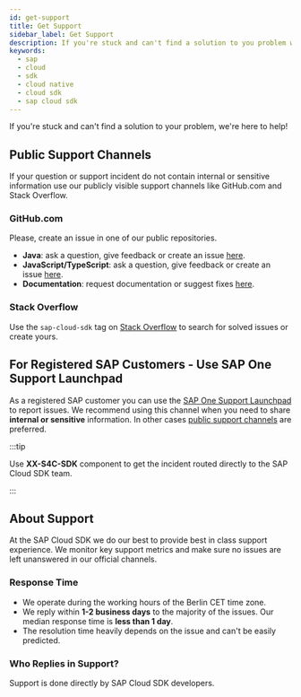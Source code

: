 ```yaml
---
id: get-support
title: Get Support
sidebar_label: Get Support
description: If you're stuck and can't find a solution to you problem with SAP Cloud SDK we're here to help you!
keywords:
  - sap
  - cloud
  - sdk
  - cloud native
  - cloud sdk
  - sap cloud sdk
---
```


If you're stuck and can't find a solution to your problem, we're here to help!

## Public Support Channels

If your question or support incident do not contain internal or sensitive information use our publicly visible support channels like GitHub.com and Stack Overflow.

### GitHub.com

Please, create an issue in one of our public repositories.

- **Java**: ask a question, give feedback or create an issue [here](https://github.com/SAP/cloud-sdk/issues/new/choose).
- **JavaScript/TypeScript**: ask a question, give feedback or create an issue [here](https://github.com/SAP/cloud-sdk-js/issues/new/choose).
- **Documentation**: request documentation or suggest fixes [here](https://github.com/SAP/cloud-sdk/issues/new/choose).

### Stack Overflow

Use the `sap-cloud-sdk` tag on [Stack Overflow](https://stackoverflow.com/questions/tagged/sap-cloud-sdk) to search for solved issues or create yours.

## For Registered SAP Customers - Use SAP One Support Launchpad

As a registered SAP customer you can use the [SAP One Support Launchpad](https://launchpad.support.sap.com/) to report issues.
We recommend using this channel when you need to share **internal or sensitive** information. In other cases [public support channels](#public-support-channels) are preferred.

:::tip

Use **XX-S4C-SDK** component to get the incident routed directly to the SAP Cloud SDK team.

:::

## About Support

At the SAP Cloud SDK we do our best to provide best in class support experience.
We monitor key support metrics and make sure no issues are left unanswered in our official channels.

### Response Time

- We operate during the working hours of the Berlin CET time zone.
- We reply within **1-2 business days** to the majority of the issues.
  Our median response time is **less than 1 day**.
- The resolution time heavily depends on the issue and can't be easily predicted.

### Who Replies in Support?

Support is done directly by SAP Cloud SDK developers.
